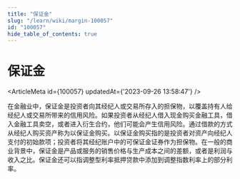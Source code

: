 ```yaml
---
title: "保证金"
slug: "/learn/wiki/margin-100057"
id: "100057"
hide_table_of_contents: true
---
```



# 保证金

<ArticleMeta id={100057} updatedAt={'2023-09-26 13:58:47'} />
<div className='border-solid border-b border-t-0 my-4 border-[var(--ifm-color-gray-300)]' />

在金融业中，保证金是投资者向其经纪人或交易所存入的担保物，以覆盖持有人给经纪人或交易所带来的信用风险。如果投资者从经纪人借入现金购买金融工具，借入金融工具卖空，或者进入衍生合约，他们可能会产生信用风险。通过借款的方式从经纪人购买资产称为以保证金购买。以保证金购买指的是投资者对资产向经纪人支付的初始款项；投资者将其经纪账户中的可保证金证券作为担保物。在一般的商业背景中，保证金是产品或服务的销售价格与生产成本之间的差额，或者是利润与收入之比。保证金还可以指调整型利率抵押贷款中添加到调整指数利率上的部分利率。
